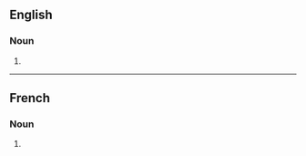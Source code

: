 ==English==

===Noun===
{{head|en|noun form}}

# {{plural of|mouchard|lang=en}}

----

==French==

===Noun===
{{head|fr|noun plural form|g=m}}

# {{plural of|mouchard|lang=fr}}